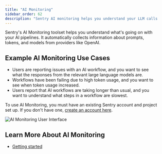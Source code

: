 ```yaml
---
title: "AI Monitoring"
sidebar_order: 62
description: "Sentry AI monitoring helps you understand your LLM calls."
---
```


<Include name="feature-stage-alpha.mdx" />

Sentry's AI Monitoring toolset helps you understand what's going on with your AI pipelines. It automatically collects information about prompts, tokens, and models from providers like OpenAI.

## Example AI Monitoring Use Cases

- Users are reporting issues with an AI workflow, and you want to see what the responses from the relevant large language models are.
- Workflows have been failing due to high token usage, and you want to see when token usage increased.
- Users report that AI workflows are taking longer than usual, and you want to understand what steps in a workflow are slowest.

To use AI Monitoring, you must have an existing Sentry account and project set up. If you don't have one, [create an account here](https://sentry.io/signup/).

![AI Monitoring User Interface](./img/details-view.png)


## Learn More About AI Monitoring

- [Getting started](/product/ai-monitoring/getting-started/)

